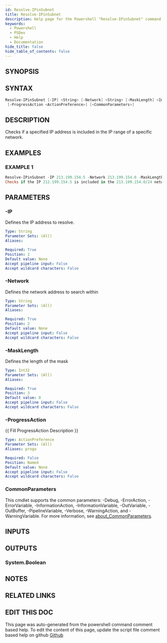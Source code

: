 ```yaml
---
id: Resolve-IPinSubnet
title: Resolve-IPinSubnet
description: Help page for the Powershell "Resolve-IPinSubnet" command
keywords:
  - Powershell
  - PSDev
  - Help
  - Documentation
hide_title: false
hide_table_of_contents: false
---
```


## SYNOPSIS

## SYNTAX

```powershell
Resolve-IPinSubnet [-IP] <String> [-Network] <String> [-MaskLength] <Int32>
 [-ProgressAction <ActionPreference>] [<CommonParameters>]
```

## DESCRIPTION

Checks if a specified IP address is included in the IP range of a specific network.

## EXAMPLES

### EXAMPLE 1

```powershell
Resolve-IPinSubnet -IP 213.199.154.5 -Network 213.199.154.0 -MaskLength 24
Checks if the IP 212.199.154.5 is included in the 213.199.154.0/24 network
```

## PARAMETERS

### -IP

Defines the IP address to resolve.

```yaml
Type: String
Parameter Sets: (All)
Aliases:

Required: True
Position: 1
Default value: None
Accept pipeline input: False
Accept wildcard characters: False
```

### -Network

Defines the network address to search within

```yaml
Type: String
Parameter Sets: (All)
Aliases:

Required: True
Position: 2
Default value: None
Accept pipeline input: False
Accept wildcard characters: False
```

### -MaskLength

Defines the length of the mask

```yaml
Type: Int32
Parameter Sets: (All)
Aliases:

Required: True
Position: 3
Default value: 0
Accept pipeline input: False
Accept wildcard characters: False
```

### -ProgressAction

\{\{ Fill ProgressAction Description \}\}

```yaml
Type: ActionPreference
Parameter Sets: (All)
Aliases: proga

Required: False
Position: Named
Default value: None
Accept pipeline input: False
Accept wildcard characters: False
```

### CommonParameters

This cmdlet supports the common parameters: -Debug, -ErrorAction, -ErrorVariable, -InformationAction, -InformationVariable, -OutVariable, -OutBuffer, -PipelineVariable, -Verbose, -WarningAction, and -WarningVariable. For more information, see [about_CommonParameters](http://go.microsoft.com/fwlink/?LinkID=113216).

## INPUTS

## OUTPUTS

### System.Boolean

## NOTES

## RELATED LINKS

## EDIT THIS DOC 

This page was auto-generated from the powershell command comment based help. To edit the content of this page, update the script file comment based help on github [Github](https://github.com/hanpq/PSDev)
